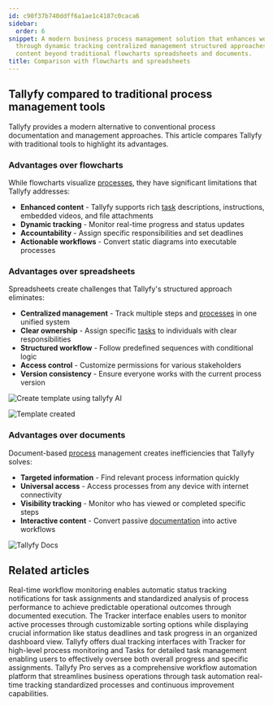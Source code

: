 ```yaml
---
id: c90f37b740ddff6a1ae1c4187c0caca6
sidebar:
  order: 6
snippet: A modern business process management solution that enhances workflow execution
  through dynamic tracking centralized management structured approaches and interactive
  content beyond traditional flowcharts spreadsheets and documents.
title: Comparison with flowcharts and spreadsheets
---
```


## Tallyfy compared to traditional process management tools

Tallyfy provides a modern alternative to conventional process documentation and management approaches. This article compares Tallyfy with traditional tools to highlight its advantages.

### Advantages over flowcharts

While flowcharts visualize [processes](/products/pro/tracking-and-tasks/processes/), they have significant limitations that Tallyfy addresses:

* **Enhanced content** - Tallyfy supports rich [task](/products/pro/tracking-and-tasks/tasks/) descriptions, instructions, embedded videos, and file attachments
* **Dynamic tracking** - Monitor real-time progress and status updates
* **Accountability** - Assign specific responsibilities and set deadlines
* **Actionable workflows** - Convert static diagrams into executable processes

<lite-vimeo videoid="338954164"></lite-vimeo>

### Advantages over spreadsheets

Spreadsheets create challenges that Tallyfy's structured approach eliminates:

* **Centralized management** - Track multiple steps and [processes](/products/pro/tracking-and-tasks/processes/) in one unified system
* **Clear ownership** - Assign specific [tasks](/products/pro/tracking-and-tasks/tasks/) to individuals with clear responsibilities
* **Structured workflow** - Follow predefined sequences with conditional logic
* **Access control** - Customize permissions for various stakeholders
* **Version consistency** - Ensure everyone works with the current process version

![Create template using tallyfy AI](https://screenshots.tallyfy.com/tallyfy%2Fpro%2Fdesktop-light-create-client-onboarding-template-from-tallyfyAI.png)

![Template created](https://screenshots.tallyfy.com/tallyfy%2Fpro%2Fdesktop-light-click-create-template-by-tallyfyai.png)

### Advantages over documents

Document-based [process](/products/pro/tracking-and-tasks/processes/) management creates inefficiencies that Tallyfy solves:

* **Targeted information** - Find relevant process information quickly
* **Universal access** - Access processes from any device with internet connectivity
* **Visibility tracking** - Monitor who has viewed or completed specific steps
* **Interactive content** - Convert passive [documentation](/products/pro/documenting/documents/) into active workflows

![Tallyfy Docs](https://screenshots.tallyfy.com/file-glr8zwFK1D.gif)


## Related articles
<CardGrid>
<LinkTitleCard header="<b>Features > Real time status</b>" href="/products/pro/tutorials/features/real-time-status/" > Real-time workflow monitoring enables automatic status tracking notifications for task assignments and standardized analysis of process performance to achieve predictable operational outcomes through documented execution. </LinkTitleCard>
<LinkTitleCard header="<b>Tracker View > Manage and track my processes</b>" href="/products/pro/tracking-and-tasks/tracker-view/how-can-i-manage-and-track-my-processes-on-tallyfy/" > The Tracker interface enables users to monitor active processes through customizable sorting options while displaying crucial information like status deadlines and task progress in an organized dashboard view. </LinkTitleCard>
<LinkTitleCard header="<b>Pro > Tracking</b>" href="/products/pro/tracking-and-tasks/" > Tallyfy offers dual tracking interfaces with Tracker for high-level process monitoring and Tasks for detailed task management enabling users to effectively oversee both overall progress and specific assignments. </LinkTitleCard>
<LinkTitleCard header="<b>Introduction</b>" href="/products/pro/" > Tallyfy Pro serves as a comprehensive workflow automation platform that streamlines business operations through task automation real-time tracking standardized processes and continuous improvement capabilities. </LinkTitleCard>
</CardGrid>